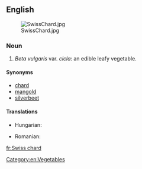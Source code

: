==English==
[[File:SwissChard.jpg|thumb]]
===Noun===
{{en-noun|-}}

# ''Beta vulgaris'' var. ''cicla'': an edible leafy vegetable.

====Synonyms====
* [[chard]]
* [[mangold]]
* [[silverbeet]]

====Translations====
{{trans-top|an edible leafy vegetable}}
* Hungarian: {{t+|hu|mángold}}
{{trans-mid}}
* Romanian: {{t|ro|mangold|m}}
{{trans-bottom}}

[[Category:en:Vegetables]]

[[fr:Swiss chard]]